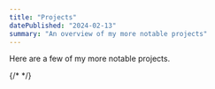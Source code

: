 ```yaml
---
title: "Projects"
datePublished: "2024-02-13"
summary: "An overview of my more notable projects"
---
```


Here are a few of my more notable projects.

<Card
  url="https://github.com/espeon/blog"
  title="blog"
  description="My current blog (this one :p), made in Next.js, with MDX and TailwindCSS."
/>

<Card
  url="https://github.com/espeon/muse"
  title="Muse"
  description="A Rust/TypeScript based, self-hosted, personal music service." />

<Card
  url="https://github.com/espeon/lupin"
  title="Lupin"
  description="A Remix based network Looking Glass (provides routing and network info from the perspective of a remote router or network)." />

<Card
  url="https://github.com/espeon/midori"
  title="midori"
  description="A Rust-based video transcoding and segmenting pipeline, based on ffmpeg and bento4." />

<Card
  url="https://github.com/espeon/oshiro"
  title="oshiro"
  description="A Discord bot built with Rust, made primarily to attempt building a basic command handler for Twilight, a flexible and scalable ecosystem of libraries for the Discord API"
/>

{/* <Card
  url="https://github.com/espeon/gif"
  title="gif"
  description="A Rust-based web API designed to provide random GIFs."
/> */}